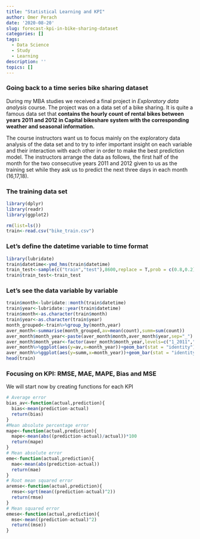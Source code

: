 ```yaml
---
title: "Statistical Learning and KPI"
author: Omer Perach
date: '2020-08-20'
slug: forecast-kpi-in-bike-sharing-dataset
categories: []
tags:
  - Data Science
  - Study
  - Learning
description: ''
topics: []
---
```

### Going back to a time series bike sharing dataset

During my MBA studies we received a final project in *Exploratory data analysis* course. The project was on a data set of a bike sharing. It is quite a famous data set that **contains the hourly count of rental bikes between years 2011 and 2012 in Capital bikeshare system with the corresponding weather and seasonal information.**

The course instructors want us to focus mainly on the exploratory data analysis of the data set and to try to infer important insight on each variable and their interaction with each other in order to make the best prediction model. 
The instructors arrange the data as follows, the first half of the month for the two consecutive years 2011 and 2012 given to us as the training set while they ask us to predict the next three days in each month (16,17,18).

### The training data set

```r
library(dplyr)
library(readr)
library(ggplot2)
```
```r
rm(list=ls())
train<-read.csv("bike_train.csv")
```

### Let's define the datetime variable to time format
```r
library(lubridate)
train$datetime<-ymd_hms(train$datetime)
train_test<-sample(c("train","test"),8600,replace = T,prob = c(0.8,0.2))
train$train_test<-train_test
```

### Let's see the data variable by variable
```r
train$month<-lubridate::month(train$datetime)
train$year<-lubridate::year(train$datetime)
train$month<-as.character(train$month)
train$year<-as.character(train$year)
month_grouped<-train%>%group_by(month,year)
aver_month<-summarise(month_grouped,av=mean(count),summ=sum(count))
aver_month$month_year<-paste(aver_month$month,aver_month$year,sep="_")
aver_month$month_year<-factor(aver_month$month_year,levels=c("1_2011","1_2012","2_2011","2_2012","3_2011","3_2012","4_2011","4_2012","5_2011","5_2012","6_2011","6_2012","7_2011","7_2012","8_2011","8_2012","9_2011","9_2012","10_2011","10_2012","11_2011","11_2012","12_2011","12_2012"))
aver_month%>%ggplot(aes(y=av,x=month_year))+geom_bar(stat = "identity")+theme(axis.text.x=element_text(angle=45, hjust=1))+xlab("Month_year")+ylab("Rentals number")+ggtitle("Average rentals per hour for month")
aver_month%>%ggplot(aes(y=summ,x=month_year))+geom_bar(stat = "identity")+theme(axis.text.x=element_text(angle=45, hjust=1))+xlab("Month_year")+ylab("Rentals number")+ggtitle("Total rentals per month")
head(train)
```


### Focusing on KPI: RMSE, MAE, MAPE, Bias and MSE

We will start now by creating functions for each KPI
```r
# Average error
bias_av<-function(actual,prediction){
  bias<-mean(prediction-actual)
  return(bias)
}
#Mean absolute percentage error
mape<-function(actual,prediction){
  mape<-mean(abs((prediction-actual)/actual))*100
  return(mape)
}
# Mean absolute error
eme<-function(actual,prediction){
  mae<-mean(abs(prediction-actual))
  return(mae)
}
# Root mean squared error
aremse<-function(actual,prediction){
  rmse<-sqrt(mean((prediction-actual)^2))
  return(rmse)
}
# Mean squared error
emese<-function(actual,prediction){
  mse<-mean((prediction-actual)^2)
  return((mse))
}
```

